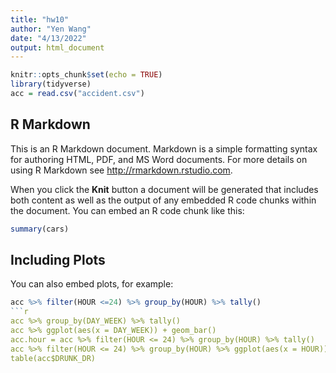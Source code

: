 ```yaml
---
title: "hw10"
author: "Yen Wang"
date: "4/13/2022"
output: html_document
---
```


```r
knitr::opts_chunk$set(echo = TRUE)
library(tidyverse)
acc = read.csv("accident.csv")
```

## R Markdown

This is an R Markdown document. Markdown is a simple formatting syntax for authoring HTML, PDF, and MS Word documents. For more details on using R Markdown see <http://rmarkdown.rstudio.com>.

When you click the **Knit** button a document will be generated that includes both content as well as the output of any embedded R code chunks within the document. You can embed an R code chunk like this:

```r
summary(cars)
```

## Including Plots

You can also embed plots, for example:

```r
acc %>% filter(HOUR <=24) %>% group_by(HOUR) %>% tally()
```r
acc %>% group_by(DAY_WEEK) %>% tally()
acc %>% ggplot(aes(x = DAY_WEEK)) + geom_bar()
acc.hour = acc %>% filter(HOUR <= 24) %>% group_by(HOUR) %>% tally()
acc %>% filter(HOUR <= 24) %>% group_by(HOUR) %>% ggplot(aes(x = HOUR)) + geom_bar()
table(acc$DRUNK_DR)

```

